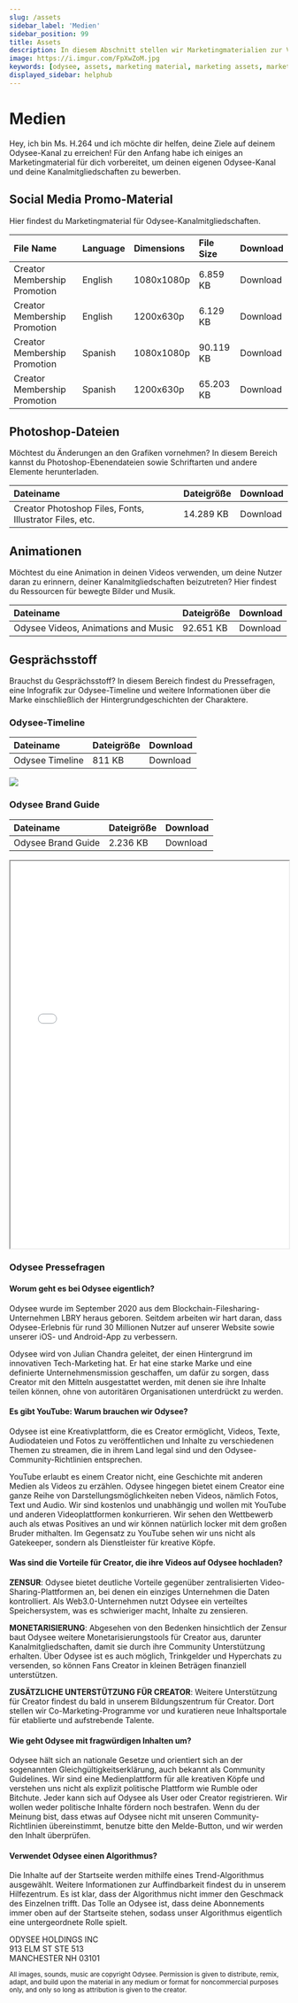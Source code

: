 ```yaml
---
slug: /assets
sidebar_label: 'Medien'
sidebar_position: 99
title: Assets
description: In diesem Abschnitt stellen wir Marketingmaterialien zur Verfügung, mit denen du für deinen Odysee-Kanal werben kannst.
image: https://i.imgur.com/FpXwZoM.jpg
keywords: [odysee, assets, marketing material, marketing assets, marketing bilder, odysee bilder material, odysee images, bilder für odysee, odysee videoplattform marketing, pressematerial odysee, odyseee presse, odyssee presse, odysee medien, presse medien]
displayed_sidebar: helphub
---
```


# Medien


<CharacterCard size="12">
	Hey, ich bin Ms. H.264 und ich möchte dir helfen, deine Ziele auf deinem Odysee-Kanal zu erreichen! Für den Anfang habe ich einiges an Marketingmaterial für dich vorbereitet, um deinen eigenen Odysee-Kanal und deine Kanalmitgliedschaften zu bewerben.
</CharacterCard>

## Social Media Promo-Material
Hier findest du Marketingmaterial für Odysee-Kanalmitgliedschaften.

<center>

| File Name | Language | Dimensions | File Size | Download |
|:--|:--|:--|:--|:--|
|Creator Membership Promotion | English | 1080x1080p | 6.859 KB | <PrimaryOdyseeButton url="https://help.odysee.tv/files/Creator_Membership_promotion_SM_English_1080x1080.zip">Download</PrimaryOdyseeButton> |
|Creator Membership Promotion| English | 1200x630p | 6.129 KB | <PrimaryOdyseeButton url="https://help.odysee.tv/files/Creator_Membership_promotion_SM_English_1200x630.zip">Download</PrimaryOdyseeButton> |
|Creator Membership Promotion| Spanish | 1080x1080p | 90.119 KB | <PrimaryOdyseeButton url="https://help.odysee.tv/files/Creator_Membership_promotion_SM_Spanish_1080x1080.zip">Download</PrimaryOdyseeButton> |
|Creator Membership Promotion| Spanish | 1200x630p | 65.203 KB | <PrimaryOdyseeButton url="https://help.odysee.tv/files/Creator_Membership_promotion_SM_Spanish_1200x630.zip">Download</PrimaryOdyseeButton> |

</center>

## Photoshop-Dateien
Möchtest du Änderungen an den Grafiken vornehmen? In diesem Bereich kannst du Photoshop-Ebenendateien sowie Schriftarten und andere Elemente herunterladen.

<center>

| Dateiname | Dateigröße | Download |
|:--|:--|:--|
|Creator Photoshop Files, Fonts, Illustrator Files, etc. | 14.289 KB | <PrimaryOdyseeButton url="https://help.odysee.tv/files/Creator Photoshop Files, Fonts, Illustrator Files, etc..zip">Download</PrimaryOdyseeButton> |

</center>

## Animationen
Möchtest du eine Animation in deinen Videos verwenden, um deine Nutzer daran zu erinnern, deiner Kanalmitgliedschaften beizutreten?
Hier findest du Ressourcen für bewegte Bilder und Musik.

<center>

| Dateiname | Dateigröße | Download |
|:--|:--|:--|
|Odysee Videos, Animations and Music | 92.651 KB | <PrimaryOdyseeButton url="https://help.odysee.tv/files/Video-Animations-Music.zip">Download</PrimaryOdyseeButton> |

</center>


## Gesprächsstoff 
Brauchst du Gesprächsstoff? In diesem Bereich findest du Pressefragen, eine Infografik zur Odysee-Timeline und weitere Informationen über die Marke einschließlich der Hintergrundgeschichten der Charaktere.

### Odysee-Timeline

<center>

| Dateiname | Dateigröße | Download |
|:--|:--|:--|
|Odysee Timeline | 811 KB | <PrimaryOdyseeButton url="https://help.odysee.tv/img/de/odyseetimeline_de.png">Download</PrimaryOdyseeButton> |

</center>

<img src="/img/de/odyseetimeline_de.png"/>

### Odysee Brand Guide

<center>

| Dateiname | Dateigröße | Download |
|:--|:--|:--|
|Odysee Brand Guide | 2.236 KB | <PrimaryOdyseeButton url="https://help.odysee.tv/files/2022_Odysee_BrandGuide_Chracters.pdf">Download</PrimaryOdyseeButton> |

</center>

<iframe src="/files/2022_Odysee_BrandGuide_Chracters.pdf" border="0px#ffffff none" scrolling="yes" frameborder="1" marginheight="0px" marginwidth="0px" height="700px" width="100%" allowfullscreen></iframe>

### Odysee Pressefragen

#### Worum geht es bei Odysee eigentlich?
Odysee wurde im September 2020 aus dem Blockchain-Filesharing-Unternehmen LBRY heraus geboren. Seitdem arbeiten wir hart daran, dass Odysee-Erlebnis für rund 30 Millionen Nutzer auf unserer Website sowie unserer iOS- und Android-App zu verbessern.

Odysee wird von Julian Chandra geleitet, der einen Hintergrund im innovativen Tech-Marketing hat. Er hat eine starke Marke und eine definierte Unternehmensmission geschaffen, um dafür zu sorgen, dass Creator mit den Mitteln ausgestattet werden, mit denen sie ihre Inhalte teilen können, ohne von autoritären Organisationen unterdrückt zu werden.

#### Es gibt YouTube: Warum brauchen wir Odysee?
Odysee ist eine Kreativplattform, die es Creator ermöglicht, Videos, Texte, Audiodateien und Fotos zu veröffentlichen und Inhalte zu verschiedenen Themen zu streamen, die in ihrem Land legal sind und den Odysee-Community-Richtlinien entsprechen.

YouTube erlaubt es einem Creator nicht, eine Geschichte mit anderen Medien als Videos zu erzählen. Odysee hingegen bietet einem Creator eine ganze Reihe von Darstellungsmöglichkeiten neben Videos, nämlich Fotos, Text und Audio. Wir sind kostenlos und unabhängig und wollen mit YouTube und anderen Videoplattformen konkurrieren. Wir sehen den Wettbewerb auch als etwas Positives an und wir können natürlich locker mit dem großen Bruder mithalten. Im Gegensatz zu YouTube sehen wir uns nicht als Gatekeeper, sondern als Dienstleister für kreative Köpfe.

#### Was sind die Vorteile für Creator, die ihre Videos auf Odysee hochladen?
**ZENSUR**: Odysee bietet deutliche Vorteile gegenüber zentralisierten Video-Sharing-Plattformen an, bei denen ein einziges Unternehmen die Daten kontrolliert. Als Web3.0-Unternehmen nutzt Odysee ein verteiltes Speichersystem, was es schwieriger macht, Inhalte zu zensieren.

**MONETARISIERUNG**: Abgesehen von den Bedenken hinsichtlich der Zensur baut Odysee weitere Monetarisierungstools für Creator aus, darunter Kanalmitgliedschaften, damit sie durch ihre Community Unterstützung erhalten. Über Odysee ist es auch möglich, Trinkgelder und Hyperchats zu versenden, so können Fans Creator in kleinen Beträgen finanziell unterstützen. 

**ZUSÄTZLICHE UNTERSTÜTZUNG FÜR CREATOR**: Weitere Unterstützung für Creator findest du bald in unserem Bildungszentrum für Creator. Dort stellen wir Co-Marketing-Programme vor und kuratieren neue Inhaltsportale für etablierte und aufstrebende Talente. 

#### Wie geht Odysee mit fragwürdigen Inhalten um?
Odysee hält sich an nationale Gesetze und orientiert sich an der sogenannten Gleichgültigkeitserklärung, auch bekannt als Community Guidelines. Wir sind eine Medienplattform für alle kreativen Köpfe und verstehen uns nicht als explizit politische Plattform wie Rumble oder Bitchute. Jeder kann sich auf Odysee als User oder Creator registrieren. Wir wollen weder politische Inhalte fördern noch bestrafen. Wenn du der Meinung bist, dass etwas auf Odysee nicht mit unseren Community-Richtlinien übereinstimmt, benutze bitte den Melde-Button, und wir werden den Inhalt überprüfen.

#### Verwendet Odysee einen Algorithmus?
Die Inhalte auf der Startseite werden mithilfe eines Trend-Algorithmus ausgewählt. Weitere Informationen zur Auffindbarkeit findest du in unserem Hilfezentrum. Es ist klar, dass der Algorithmus nicht immer den Geschmack des Einzelnen trifft. Das Tolle an Odysee ist, dass deine Abonnements immer oben auf der Startseite stehen, sodass unser Algorithmus eigentlich eine untergeordnete Rolle spielt.

ODYSEE HOLDINGS INC<br/>
913 ELM ST STE 513<br/>
MANCHESTER NH 03101


<sub>All images, sounds, music are copyright Odysee. Permission is given to distribute, remix, adapt, and build upon the material in any medium or format for noncommercial purposes only, and only so long as attribution is given to the creator.</sub>
